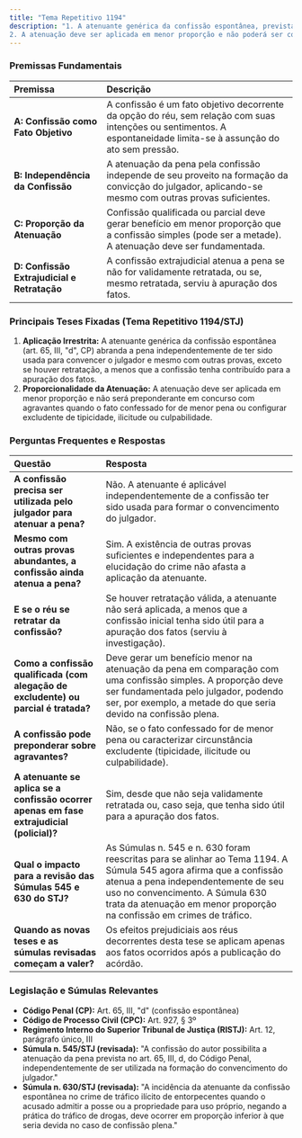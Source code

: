 ```yaml
---
title: "Tema Repetitivo 1194"
description: "1. A atenuante genérica da confissão espontânea, prevista no art. 65, III, d, do Código Penal, é apta a abrandar a pena independentemente de ter sido utilizada na formação do convencimento do julgador e mesmo que existam outros elementos suficientes de prova, desde que não tenha havido retratação, exceto, neste último caso, que a confissão tenha servido à apuração dos fatos.
2. A atenuação deve ser aplicada em menor proporção e não poderá ser considerada preponderante no concurso com agravantes quando o fato confessado for tipificado com menor pena ou caracterizar circunstância excludente da tipicidade, da ilicitude ou da culpabilidade."
---
```


### Premissas Fundamentais

| **Premissa**                                | **Descrição**                                                                                                                                                       |
| :------------------------------------------ | :------------------------------------------------------------------------------------------------------------------------------------------------------------------ |
| **A: Confissão como Fato Objetivo**         | A confissão é um fato objetivo decorrente da opção do réu, sem relação com suas intenções ou sentimentos. A espontaneidade limita-se à assunção do ato sem pressão. |
| **B: Independência da Confissão**           | A atenuação da pena pela confissão independe de seu proveito na formação da convicção do julgador, aplicando-se mesmo com outras provas suficientes.                |
| **C: Proporção da Atenuação**               | Confissão qualificada ou parcial deve gerar benefício em menor proporção que a confissão simples (pode ser a metade). A atenuação deve ser fundamentada.            |
| **D: Confissão Extrajudicial e Retratação** | A confissão extrajudicial atenua a pena se não for validamente retratada, ou se, mesmo retratada, serviu à apuração dos fatos.                                      |

### Principais Teses Fixadas (Tema Repetitivo 1194/STJ)

1. **Aplicação Irrestrita:** A atenuante genérica da confissão espontânea (art. 65, III, "d", CP) abranda a pena independentemente de ter sido usada para convencer o julgador e mesmo com outras provas, exceto se houver retratação, a menos que a confissão tenha contribuído para a apuração dos fatos.
2. **Proporcionalidade da Atenuação:** A atenuação deve ser aplicada em menor proporção e não será preponderante em concurso com agravantes quando o fato confessado for de menor pena ou configurar excludente de tipicidade, ilicitude ou culpabilidade.

### Perguntas Frequentes e Respostas

| **Questão**                                                                               | **Resposta**                                                                                                                                                                                                                                                           |
| :---------------------------------------------------------------------------------------- | :--------------------------------------------------------------------------------------------------------------------------------------------------------------------------------------------------------------------------------------------------------------------- |
| **A confissão precisa ser utilizada pelo julgador para atenuar a pena?**                  | Não. A atenuante é aplicável independentemente de a confissão ter sido usada para formar o convencimento do julgador.                                                                                                                                                  |
| **Mesmo com outras provas abundantes, a confissão ainda atenua a pena?**                  | Sim. A existência de outras provas suficientes e independentes para a elucidação do crime não afasta a aplicação da atenuante.                                                                                                                                         |
| **E se o réu se retratar da confissão?**                                                  | Se houver retratação válida, a atenuante não será aplicada, a menos que a confissão inicial tenha sido útil para a apuração dos fatos (serviu à investigação).                                                                                                         |
| **Como a confissão qualificada (com alegação de excludente) ou parcial é tratada?**       | Deve gerar um benefício menor na atenuação da pena em comparação com uma confissão simples. A proporção deve ser fundamentada pelo julgador, podendo ser, por exemplo, a metade do que seria devido na confissão plena.                                                |
| **A confissão pode preponderar sobre agravantes?**                                        | Não, se o fato confessado for de menor pena ou caracterizar circunstância excludente (tipicidade, ilicitude ou culpabilidade).                                                                                                                                         |
| **A atenuante se aplica se a confissão ocorrer apenas em fase extrajudicial (policial)?** | Sim, desde que não seja validamente retratada ou, caso seja, que tenha sido útil para a apuração dos fatos.                                                                                                                                                            |
| **Qual o impacto para a revisão das Súmulas 545 e 630 do STJ?**                           | As Súmulas n. 545 e n. 630 foram reescritas para se alinhar ao Tema 1194. A Súmula 545 agora afirma que a confissão atenua a pena independentemente de seu uso no convencimento. A Súmula 630 trata da atenuação em menor proporção na confissão em crimes de tráfico. |
| **Quando as novas teses e as súmulas revisadas começam a valer?**                         | Os efeitos prejudiciais aos réus decorrentes desta tese se aplicam apenas aos fatos ocorridos após a publicação do acórdão.                                                                                                                                            |

### Legislação e Súmulas Relevantes

- **Código Penal (CP):** Art. 65, III, "d" (confissão espontânea)
- **Código de Processo Civil (CPC):** Art. 927, § 3º
- **Regimento Interno do Superior Tribunal de Justiça (RISTJ):** Art. 12, parágrafo único, III
- **Súmula n. 545/STJ (revisada):** "A confissão do autor possibilita a atenuação da pena prevista no art. 65, III, d, do Código Penal, independentemente de ser utilizada na formação do convencimento do julgador."
- **Súmula n. 630/STJ (revisada):** "A incidência da atenuante da confissão espontânea no crime de tráfico ilícito de entorpecentes quando o acusado admitir a posse ou a propriedade para uso próprio, negando a prática do tráfico de drogas, deve ocorrer em proporção inferior à que seria devida no caso de confissão plena."